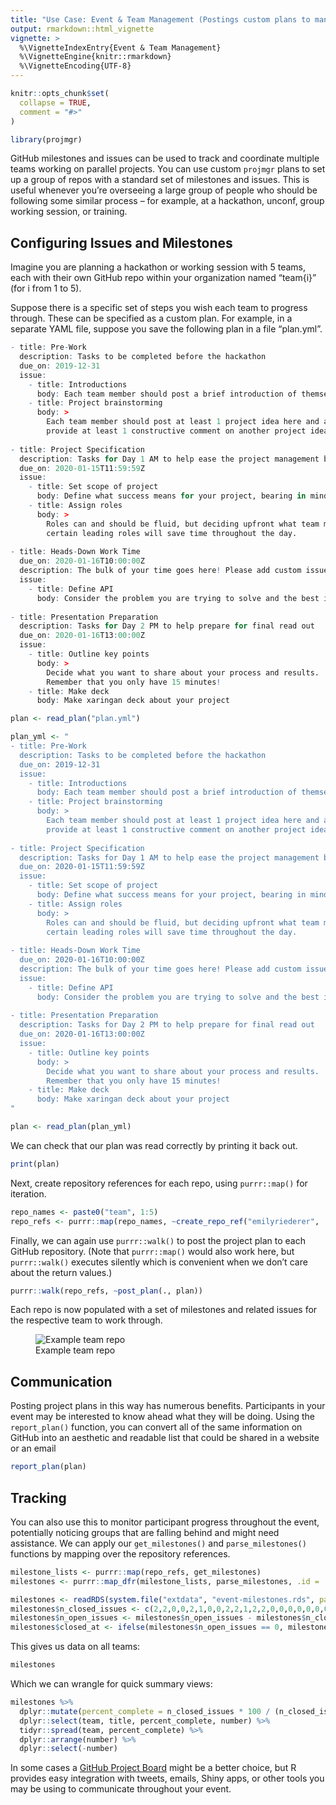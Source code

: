 ```yaml
---
title: "Use Case: Event & Team Management (Postings custom plans to many repos)"
output: rmarkdown::html_vignette
vignette: >
  %\VignetteIndexEntry{Event & Team Management}
  %\VignetteEngine{knitr::rmarkdown}
  %\VignetteEncoding{UTF-8}
---
```


```r
knitr::opts_chunk$set(
  collapse = TRUE,
  comment = "#>"
)

library(projmgr)
```

GitHub milestones and issues can be used to track and coordinate multiple teams working on parallel projects. You can use custom `projmgr` plans to set up a group of repos with a standard set of milestones and issues. This is useful whenever you're overseeing a large group of people who should be following some similar process -- for example, at a hackathon, unconf, group working session, or training.

## Configuring Issues and Milestones

Imagine you are planning a hackathon or working session with 5 teams, each with their own GitHub repo within your organization named "team{i}" (for i from 1 to 5).

Suppose there is a specific set of steps you wish each team to progress through. These can be specified as a custom plan. For example, in a separate YAML file, suppose you save the following plan in a file "plan.yml".

```r
- title: Pre-Work
  description: Tasks to be completed before the hackathon
  due_on: 2019-12-31
  issue:
    - title: Introductions
      body: Each team member should post a brief introduction of themselves here
    - title: Project brainstorming
      body: >
        Each team member should post at least 1 project idea here and attempt to
        provide at least 1 constructive comment on another project idea shared.
        
- title: Project Specification
  description: Tasks for Day 1 AM to help ease the project management burdens
  due_on: 2020-01-15T11:59:59Z
  issue:
    - title: Set scope of project
      body: Define what success means for your project, bearing in mind the time constraints!
    - title: Assign roles
      body: >
        Roles can and should be fluid, but deciding upfront what team member take
        certain leading roles will save time throughout the day.
        
- title: Heads-Down Work Time
  due_on: 2020-01-16T10:00:00Z
  description: The bulk of your time goes here! Please add custom issues related to you project.
  issue:
    - title: Define API
      body: Consider the problem you are trying to solve and the best interface for it
        
- title: Presentation Preparation
  description: Tasks for Day 2 PM to help prepare for final read out
  due_on: 2020-01-16T13:00:00Z
  issue:
    - title: Outline key points
      body: >
        Decide what you want to share about your process and results. 
        Remember that you only have 15 minutes!
    - title: Make deck
      body: Make xaringan deck about your project
```

```r
plan <- read_plan("plan.yml")
```


```r
plan_yml <- "
- title: Pre-Work
  description: Tasks to be completed before the hackathon
  due_on: 2019-12-31
  issue:
    - title: Introductions
      body: Each team member should post a brief introduction of themselves here
    - title: Project brainstorming
      body: >
        Each team member should post at least 1 project idea here and attempt to
        provide at least 1 constructive comment on another project idea shared.
        
- title: Project Specification
  description: Tasks for Day 1 AM to help ease the project management burdens
  due_on: 2020-01-15T11:59:59Z
  issue:
    - title: Set scope of project
      body: Define what success means for your project, bearing in mind the time constraints!
    - title: Assign roles
      body: >
        Roles can and should be fluid, but deciding upfront what team member take
        certain leading roles will save time throughout the day.
        
- title: Heads-Down Work Time
  due_on: 2020-01-16T10:00:00Z
  description: The bulk of your time goes here! Please add custom issues related to you project.
  issue:
    - title: Define API
      body: Consider the problem you are trying to solve and the best interface for it
        
- title: Presentation Preparation
  description: Tasks for Day 2 PM to help prepare for final read out
  due_on: 2020-01-16T13:00:00Z
  issue:
    - title: Outline key points
      body: >
        Decide what you want to share about your process and results. 
        Remember that you only have 15 minutes!
    - title: Make deck
      body: Make xaringan deck about your project
"

plan <- read_plan(plan_yml)
```

We can check that our plan was read correctly by printing it back out.

```r
print(plan)
```

Next, create repository references for each repo, using `purrr::map()` for iteration.

```r
repo_names <- paste0("team", 1:5)
repo_refs <- purrr::map(repo_names, ~create_repo_ref("emilyriederer", .))
```

Finally, we can again use `purrr::walk()` to post the project plan to each GitHub repository. (Note that `purrr::map()` would also work here, but `purrr::walk()` executes silently which is convenient when we don't care about the return values.)

```r
purrr::walk(repo_refs, ~post_plan(., plan))
```

Each repo is now populated with a set of milestones and related issues for the respective team to work through.

![Example team repo](post_hack.png)

## Communication

Posting project plans in this way has numerous benefits. Participants in your event may be interested to know ahead what they will be doing. Using the `report_plan()` function, you can convert all of the same information on GitHub into an aesthetic and readable list that could be shared in a website or an email

```r
report_plan(plan)
```


## Tracking

You can also use this to monitor participant progress throughout the event, potentially noticing groups that are falling behind and might need assistance. We can apply our `get_milestones()` and `parse_milestones()` functions by mapping over the repository references.

```r
milestone_lists <- purrr::map(repo_refs, get_milestones)
milestones <- purrr::map_dfr(milestone_lists, parse_milestones, .id = 'team')
```

```r
milestones <- readRDS(system.file("extdata", "event-milestones.rds", package = "projmgr", mustWork = TRUE))
milestones$n_closed_issues <- c(2,2,0,0,2,1,0,0,2,2,1,2,2,0,0,0,0,0,0,0)
milestones$n_open_issues <- milestones$n_open_issues - milestones$n_closed_issues
milestones$closed_at <- ifelse(milestones$n_open_issues == 0, milestones$due_on, milestones$closed_at)
```

This gives us data on all teams:

```r
milestones
```

Which we can wrangle for quick summary views:

```r
milestones %>%
  dplyr::mutate(percent_complete = n_closed_issues * 100 / (n_closed_issues + n_open_issues)) %>%
  dplyr::select(team, title, percent_complete, number) %>%
  tidyr::spread(team, percent_complete) %>%
  dplyr::arrange(number) %>%
  dplyr::select(-number)
```

In some cases a [GitHub Project Board](https://help.github.com/articles/about-project-boards/) might be a better choice, but R provides easy integration with tweets, emails, Shiny apps, or other tools you may be using to communicate throughout your event.
